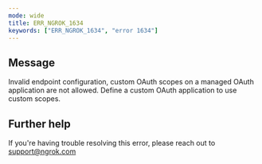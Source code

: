 ```yaml
---
mode: wide
title: ERR_NGROK_1634
keywords: ["ERR_NGROK_1634", "error 1634"]
---
```


## Message

Invalid endpoint configuration, custom OAuth scopes on a managed OAuth application are not allowed. Define a custom OAuth application to use custom scopes.

## Further help

If you're having trouble resolving this error, please reach out to [support@ngrok.com](mailto:support@ngrok.com?subject=Help%20with%20ERR_NGROK_1634)
